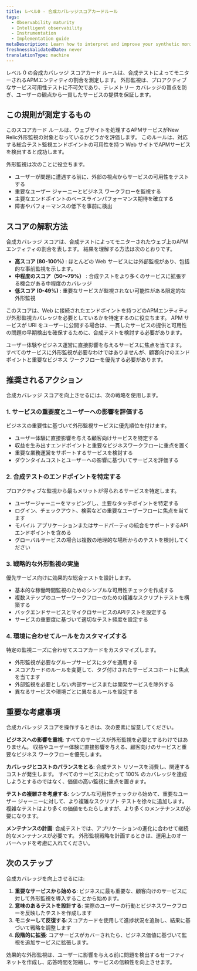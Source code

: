```yaml
---
title: レベル0 - 合成カバレッジスコアカードルール
tags:
  - Observability maturity
  - Intelligent observability
  - Instrumentation
  - Implementation guide
metaDescription: Learn how to interpret and improve your synthetic monitoring coverage scorecard scores for better service availability and user experience.
freshnessValidatedDate: never
translationType: machine
---
```


レベル 0 の合成カバレッジ スコアカード ルールは、合成テストによってモニターされるAPMエンティティの割合を測定します。 外形監視は、プロアクティブなサービス可用性テストに不可欠であり、テレメトリー カバレッジの盲点を防ぎ、ユーザーの観点から一貫したサービスの提供を保証します。

## この規則が測定するもの

このスコアカード ルールは、ウェブサイトを処理するAPMサービスがNew Relic外形監視の対象となっているかどうかを評価します。 このルールは、対応する総合テスト監視エンドポイントの可用性を持つ Web サイトでAPMサービスを検出すると成功します。

外形監視は次のことに役立ちます。

* ユーザーが問題に遭遇する前に、外部の視点からサービスの可用性をテストする
* 重要なユーザー ジャーニーとビジネス ワークフローを監視する
* 主要なエンドポイントのベースラインパフォーマンス期待を確立する
* 障害やパフォーマンスの低下を事前に検出

## スコアの解釈方法

合成カバレッジ スコアは、合成テストによってモニターされたウェブ上のAPMエンティティの割合を表します。 結果を理解する方法は次のとおりです。

* **高スコア (80-100%)** : ほとんどの Web サービスには外部監視があり、包括的な事前監視を示します。
* **中程度のスコア（50～79%）** : 合成テストをより多くのサービスに拡張する機会がある中程度のカバレッジ
* **低スコア (0-49%)** : 重要なサービスが監視されない可能性がある限定的な外形監視

このスコアは、Web に接続されたエンドポイントを持つどのAPMエンティティが外形監視カバレッジを必要としているかを特定するのに役立ちます。 APM サービスが URI をユーザーに公開する場合は、一貫したサービスの提供と可用性の問題の早期検出を確保するために、合成テストを検討する必要があります。

<Callout variant="tip">
  ユーザー体験やビジネス運営に直接影響を与えるサービスに焦点を当てます。 すべてのサービスに外形監視が必要なわけではありませんが、顧客向けのエンドポイントと重要なビジネス ワークフローを優先する必要があります。
</Callout>

## 推奨されるアクション

合成カバレッジ スコアを向上させるには、次の戦略を使用します。

### 1. サービスの重要度とユーザーへの影響を評価する

ビジネスの重要性に基づいて外形監視サービスに優先順位を付けます。

* ユーザー体験に直接影響を与える顧客向けサービスを特定する
* 収益を生み出すエンドポイントと重要なビジネスワークフローに重点を置く
* 重要な業務運営をサポートするサービスを検討する
* ダウンタイムコストとユーザーへの影響に基づいてサービスを評価する

### 2. 合成テストのエンドポイントを特定する

プロアクティブな監視から最もメリットが得られるサービスを特定します。

* ユーザージャーニーをマッピングし、主要なタッチポイントを特定する
* ログイン、チェックアウト、検索などの重要なユーザーフローに焦点を当てます
* モバイル アプリケーションまたはサードパーティの統合をサポートするAPIエンドポイントを含める
* グローバルサービスの場合は複数の地理的な場所からのテストを検討してください

### 3. 戦略的な外形監視の実施

優先サービス向けに効果的な総合テストを設計します。

* 基本的な稼働時間監視のためのシンプルな可用性チェックを作成する
* 複数ステップのユーザーワークフローのための複雑なスクリプトテストを構築する
* バックエンドサービスとマイクロサービスのAPIテストを設定する
* サービスの重要度に基づいて適切なテスト頻度を設定する

### 4. 環境に合わせてルールをカスタマイズする

特定の監視ニーズに合わせてスコアカードをカスタマイズします。

* 外形監視が必要なグループサービスにタグを適用する
* スコアカードのルールを変更して、タグ付けされたサービスコホートに焦点を当てます
* 外部監視を必要としない内部サービスまたは開発サービスを除外する
* 異なるサービスや環境ごとに異なるルールを設定する

## 重要な考慮事項

合成カバレッジ スコアを操作するときは、次の要素に留意してください。

**ビジネスへの影響を重視**: すべてのサービスが外形監視を必要とするわけではありません。 収益やユーザー体験に直接影響を与える、顧客向けのサービスと重要なビジネス ワークフローを優先します。

**カバレッジとコストのバランスをとる**: 合成テスト リソースを消費し、関連するコストが発生します。 すべてのサービスにわたって 100% のカバレッジを達成しようとするのではなく、価値の高い監視に重点を置きます。

**テストの複雑さを考慮する**: シンプルな可用性チェックから始めて、重要なユーザー ジャーニーに対して、より複雑なスクリプト テストを徐々に追加します。複雑なテストはより多くの価値をもたらしますが、より多くのメンテナンスが必要になります。

**メンテナンスの計画**: 合成テストでは、アプリケーションの進化に合わせて継続的なメンテナンスが必要です。 外形監視戦略を計画するときは、運用上のオーバーヘッドを考慮に入れてください。

## 次のステップ

合成カバレッジを向上させるには:

1. **重要なサービスから始める**: ビジネスに最も重要な、顧客向けのサービスに対して外形監視を導入することから始めます。
2. **意味のあるテストを設計する**: 実際のユーザーの行動とビジネスワークフローを反映したテストを作成します
3. **モニターして反復する**:スコアカードを使用して進捗状況を追跡し、結果に基づいて戦略を調整します
4. **段階的に拡張**: コアサービスがカバーされたら、ビジネス価値に基づいて監視を追加サービスに拡張します。

効果的な外形監視は、ユーザーに影響を与える前に問題を検出するセーフティ ネットを作成し、応答時間を短縮し、サービスの信頼性を向上させます。